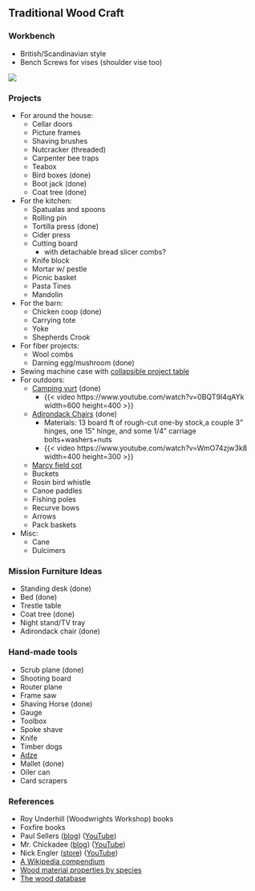 
##  Traditional Wood Craft 

###  Workbench 
* British/Scandinavian style
* Bench Screws for vises (shoulder vise too)

![](./HappyHippieLifestyle/workbench)


###  Projects 
* For around the house:
    * Cellar doors
    * Picture frames
    * Shaving brushes
    * Nutcracker (threaded)
    * Carpenter bee traps
    * Teabox
    * Bird boxes (done)
    * Boot jack (done)
    * Coat tree (done)
* For the kitchen:
    * Spatualas and spoons
    * Rolling pin
    * Tortilla press (done)
    * Cider press
    * Cutting board
         * with detachable bread slicer combs?
    * Knife block
    * Mortar w/ pestle
    * Picnic basket
    * Pasta Tines
    * Mandolin
* For the barn:
    * Chicken coop (done)
    * Carrying tote
    * Yoke
    * Shepherds Crook
* For fiber projects:
    * Wool combs
    * Darning egg/mushroom (done)
* Sewing machine case with [collapsible project table](https://www.instructables.com/id/How-to-Make-a-Custom-Sewing-Machine-Case/)
* For outdoors:
    * [Camping yurt](https://www.campingyurts.com/) (done)
        * {{< video https://www.youtube.com/watch?v=0BQT9I4qAYk width=600 height=400 >}}
    * [Adirondack Chairs](./HappyHippieLifestyle/ADK_chair.pdf) (done)
        * Materials: 13 board ft of rough-cut one-by stock,a couple 3" hinges, one 15" hinge, and some 1/4" carriage bolts+washers+nuts
        * {{< video https://www.youtube.com/watch?v=WmO74zjw3k8 width=400 height=300 >}}
    * [Marcy field cot](https://www.google.com/url?sa=t&source=web&rct=j&url=http://ajhamler.com/yahoo_site_admin/assets/docs/Field_Cot_from_CWW-II.21112127.pdf&ved=2ahUKEwiKhveYtovmAhWxiOAKHfxXCnIQFjAKegQIAhAB&usg=AOvVaw2yUrp_O4La2HmkB5D521xg)
    * Buckets
    * Rosin bird whistle
    * Canoe paddles
    * Fishing poles
    * Recurve bows
    * Arrows
    * Pack baskets
* Misc:
    * Cane
    * Dulcimers

###  Mission Furniture Ideas 
* Standing desk (done)
* Bed (done)
* Trestle table
* Coat tree (done)
* Night stand/TV tray
* Adirondack chair (done)

###  Hand-made tools 
* Scrub plane (done)
* Shooting board
* Router plane
* Frame saw
* Shaving Horse (done)
* Gauge
* Toolbox
* Spoke shave
* Knife
* Timber dogs
* [Adze](http://www.kestreltool.com/adzes/)
* Mallet (done)
* Oiler can
* Card scrapers

###  References 
* Roy Underhill (Woodwrights Workshop) books
* Foxfire books
* Paul Sellers ([blog](https://paulsellers.com/)) ([YouTube](https://www.youtube.com/channel/UCc3EpWncNq5QL0QhwUNQb7w))
* Mr. Chickadee ([blog](https://mrchickadee.com/blog/)) ([YouTube](https://www.youtube.com/playlist?list=UUHkYrJ2Fbe7pBjEZvkFzi3A))
* Nick Engler ([store](https://workshopcompanionstore.com/)) ([YouTube](https://www.youtube.com/@WorkshopCompanion))
* [A Wikipedia compendium](./HappyHippieLifestyle/WoodCraft_wikipedia.pdf)
* [Wood material properties by species](https://docs.google.com/spreadsheets/d/1_zjI1vGxCtmsbH69QjpMYNBPJ468HVjOvgf4P3YOeug/edit?usp=sharing)
* [The wood database](https://www.wood-database.com/)
